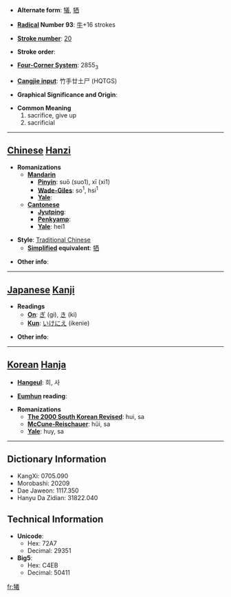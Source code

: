 * '''Alternate form''': [[犠]], [[牺]]

* '''[[Wiktionary:Chinese radical index| Radical]] Number 93''': [[Wiktionary:Chinese radical index 牛|牛]]+16 strokes

* '''[[Wiktionary:Chinese total strokes index|Stroke number]]''': [[Wiktionary:Chinese total strokes index 20|20]]

* '''Stroke order''': 

* '''[[Wiktionary:Chinese four corner index|Four-Corner System]]''': 2855<sub>3</sub>

* '''[[Wiktionary:Chinese Cangjie index|Cangjie input]]''': 竹手廿土尸 (HQTGS)

* '''Graphical Significance and Origin''': 

* '''Common Meaning'''
*#sacrifice, give up
*# sacrificial


----

== [[Chinese]] [[Hanzi]] ==

* '''Romanizations'''
** '''[[Mandarin]]'''
*** '''[[Pinyin]]''': suō (suo1), xī (xi1)
*** '''[[Wade-Giles]]''': so<sup>1</sup>, hsi<sup>1</sup>
*** '''[[Yale]]''': 
** '''[[Cantonese]]'''
*** '''[[Jyutping]]''':
*** '''[[Penkyamp]]''': 
*** '''[[Yale]]''': hei1

* '''Style''': [[Traditional Chinese]] 
** '''[[Simplified Chinese|Simplified]] equivalent''': [[牺]]

* '''Other info''': 

----

== [[Japanese]] [[Kanji]] ==

* '''Readings'''
** '''[[On]]''': [[ぎ]] (gi), [[き]] (ki)
** '''[[Kun]]''': [[いけにえ]] (ikenie)

* '''Other info''':  

----

== [[Korean]] [[Hanja]] ==

* '''[[Hangeul]]''': 희, 사

* '''[[Eumhun]] reading''': 

* '''Romanizations'''
** '''[[The 2000 South Korean Revised Romanization|The 2000 South Korean Revised]]''': hui, sa
** '''[[McCune-Reischauer]]''': hŭi, sa
** '''[[Yale]]''': huy, sa

----

== Dictionary Information ==

* KangXi: 0705.090
* Morobashi: 20209
* Dae Jaweon: 1117.350
* Hanyu Da Zidian: 31822.040

== Technical Information ==

* '''Unicode''':
** Hex: 72A7
** Decimal: 29351
* '''Big5''':
** Hex: C4EB
** Decimal: 50411

[[fr:犧]]